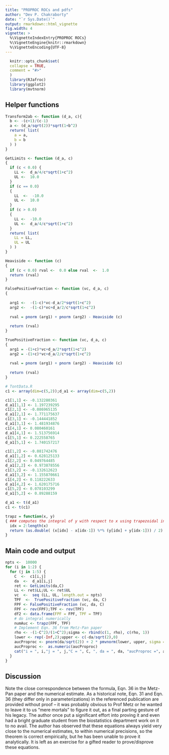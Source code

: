 ```yaml
---
title: "PROPROC ROCs and pdfs"
author: "Dev P. Chakraborty"
date: "`r Sys.Date()`"
output: rmarkdown::html_vignette
fig.width: 4
vignette: >
  %\VignetteIndexEntry{PROPROC ROCs}
  %\VignetteEngine{knitr::rmarkdown}
  %\VignetteEncoding{UTF-8}
---
```

  
```r
  knitr::opts_chunk$set(
  collapse = TRUE,
  comment = "#>"
  )
  library(RJafroc)
  library(ggplot2)
  library(mvtnorm)
```

## Helper functions
```r
Transform2ab <- function (d_a, c){
  b <- -(c+1)/(c-1)
  a <- (d_a/sqrt(2))*sqrt(1+b^2)
  return( list(
    a = a,
    b = b
  ) )
}

GetLimits <- function (d_a, c)
{
  if (c < 0.0) {
    LL <-  d_a/4/c*sqrt(1+c^2)
    UL <-  10.0
  }
  if (c == 0.0) 
  {
    LL  <-  -10.0
    UL <-  10.0
  }
  if (c > 0.0) 
  {
    LL <-  -10.0
    UL <-  d_a/4/c*sqrt(1+c^2)
  }
  return( list(
    LL = LL,
    UL = UL
  ) )
}

Heaviside <- function (c)
{
  if (c < 0.0) rval <-  0.0 else rval  <-  1.0
  return (rval)
}

FalsePositiveFraction <- function (vc, d_a, c)
{
  
  arg1 <-  -(1-c)*vc-d_a/2*sqrt(1+c^2)
  arg2 <-  -(1-c)*vc+d_a/2/c*sqrt(1+c^2)
  
  rval = pnorm (arg1) + pnorm (arg2) - Heaviside (c)
  
  return (rval)
}

TruePositiveFraction <- function (vc, d_a, c)
{
  arg1 = -(1+c)*vc+d_a/2*sqrt(1+c^2)
  arg2 = -(1+c)*vc+d_a/2/c*sqrt(1+c^2)
  
  rval = pnorm (arg1) + pnorm (arg2) - Heaviside (c)
  
  return (rval)
}

# TontData.R
c1 <- array(dim=c(5,2));d_a1 <- array(dim=c(5,2))

c1[1,1] <- -0.132280361
d_a1[1,1] <- 1.197239295
c1[2,1] <- -0.086965135	
d_a1[2,1] <- 1.771175637
c1[3,1] <- -0.144441852	
d_a1[3,1] <- 1.481934876
c1[4,1] <- 0.080460161	
d_a1[4,1] <- 1.513756914
c1[5,1] <- 0.222558765	
d_a1[5,1] <- 1.740157217

c1[1,2] <- -0.081742476	
d_a1[1,2] <- 0.628125133
c1[2,2] <- 0.049764485	
d_a1[2,2] <- 0.973878556
c1[3,2] <- -0.132612623	
d_a1[3,2] <- 1.155870661
c1[4,2] <- 0.118222633	
d_a1[4,2] <- 1.620175716
c1[5,2] <- 0.078103299	
d_a1[5,2] <- 0.89288159

d_a1 <- t(d_a1)
c1 <- t(c1)

trapz = function(x, y) 
{ ### computes the integral of y with respect to x using trapezoidal integration. 
  idx = 2:length(x)
  return (as.double( (x[idx] - x[idx-1]) %*% (y[idx] + y[idx-1])) / 2)
}
```


## Main code and output
  
```r
npts <-  10000
for (i in 1:2) {
  for (j in 1:5) {
    C  <-  c1[i,j]
    da  <-  d_a1[i,j]
    ret <- GetLimits(da,C)
    LL <- ret$LL;UL <- ret$UL
    vc  <-  seq (LL, UL, length.out = npts)
    TPF  <-  TruePositiveFraction (vc, da, C)
    FPF <- FalsePositiveFraction (vc, da, C)
    FPF <- rev(FPF);TPF <- rev(TPF)
    df2 <- data.frame(FPF = FPF, TPF = TPF)
    # do integral numerically
    numAuc <- trapz(FPF, TPF)
    # Implement Eqn. 36 from Metz-Pan paper 
    rho <- -(1-C^2)/(1+C^2);sigma <- rbind(c(1, rho), c(rho, 1))
    lower <- rep(-Inf,2);upper <- c(-da/sqrt(2),0)
    aucProproc <- pnorm(da/sqrt(2)) + 2 * pmvnorm(lower, upper, sigma = sigma)
    aucProproc <-  as.numeric(aucProproc)
    cat("i = ", i,"j = ", j,"C = ", C, ", da = ", da, "aucProproc =", aucProproc, "Norm. Diff. = ", (aucProproc-numAuc)/aucProproc,"\n")
  }
}
```             


## Discussion
Note the close correspondence between the formula, Eqn. 36 in the Metz-Pan paper and the numerical estimate. As a historical note, Eqn. 31 and Eqn. 36 (they differ only in parameterizations) in the referenced publication are provided without proof – it was probably obvious to Prof Metz or he wanted to leave it to us "mere mortals" to figure it out, as a final parting gesture of his legacy. The author once put a significant effort into proving it and even had a bright graduate student from the biostatistics department work on it to no avail. The author has observed that these equations always yield very close to the numerical estimates, to within numerical precisions, so the theorem is correct empirically, but he has been unable to prove it analytically. It is left as an exercise for a gifted reader to prove/disprove these equations.